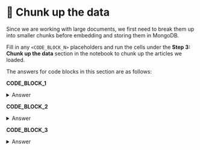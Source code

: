 
# 👐 Chunk up the data

Since we are working with large documents, we first need to break them up into smaller chunks before embedding and storing them in MongoDB.

Fill in any `<CODE_BLOCK_N>` placeholders and run the cells under the **Step 3: Chunk up the data** section in the notebook to chunk up the articles we loaded.

The answers for code blocks in this section are as follows:

**CODE_BLOCK_1**

<details>
<summary>Answer</summary>
<div>
```python
RecursiveCharacterTextSplitter.from_tiktoken_encoder(
    model_name="gpt-4", separators=separators, chunk_size=200, chunk_overlap=30
)
```
<InfoButton title="Creating a Text Splitter" message={`This code creates a text splitter using the RecursiveCharacterTextSplitter class, which is commonly used in LangChain for processing text documents. Let's look at each component:

RecursiveCharacterTextSplitter.from_tiktoken_encoder() - This is a factory method that creates a text splitter using tiktoken (OpenAI's tokenizer) for more accurate token counting. It splits text recursively based on a list of separators.
Parameters being used:

- model_name="gpt-4" - Specifies that the tokenization should match GPT-4's tokenizer
- separators - A list of characters or strings that define where the text can be split
- chunk_size=200 - The target size (in tokens) for each chunk of text
- chunk_overlap=30 - The number of tokens that overlap between consecutive chunks

The purpose of this splitter is to break down large texts into smaller, manageable chunks while:

- Maintaining context through the chunk_overlap
- Using GPT-4's tokenizer for accurate token counting
- Splitting text intelligently using the provided separators

This is particularly useful when you need to process large documents while staying within token limits of language models.`} />
</div>
</details>

**CODE_BLOCK_2**

<details>
<summary>Answer</summary>
<div>
```python
text_splitter.split_text(text)
```
<InfoButton title="Splitting Text" message={`This code takes a piece of text and splits it into smaller chunks using the text splitter you configured earlier. Let me break down what's happening: 

- text_splitter: This is your RecursiveCharacterTextSplitter instance from the previous code
- split_text(): This is a method that does the actual splitting
- text: This is your input text (like a long document or article)

The method will:

- Take your input text
- Split it according to the rules you defined (chunk size of 200 tokens, overlap of 30 tokens)
- Use the separators to find natural breaking points (like paragraphs or sentences)
- Return a list of text chunks

This is useful for tasks like RAG (Retrieval-Augmented Generation), where you need to process large amounts of text efficiently. The chunks can then be embedded and stored in a vector database for efficient retrieval.

For example, if you had this text:

\`\`\`
text = """This is a very long paragraph about something interesting.
This is another paragraph with different content.
And here's a third paragraph that continues the discussion."""
\`\`\`

The split_text() might return something like:

\`\`\`
[
    "This is a very long paragraph about something interesting.",
    "This is another paragraph with different content.",
    "And here's a third paragraph that continues the discussion."
]
\`\`\`

`} />
</div>
</details>

**CODE_BLOCK_3**

<details>
<summary>Answer</summary>
<div>
```python
get_chunks(doc, "body")
```
<InfoButton title="Getting Chunks" message={`This code takes a document and a field name (in this case, "body") and returns a list of chunks. Let's break it down:

- get_chunks(): This is a function you've defined that takes a document and a field name
- doc: This is the document you want to split into chunks
- "body": This is the field name of the document you want to split into chunks

The function will:

- Take the document and the field name
- Split the document into chunks based on the field name
- Return a list of chunks

For example, if you had this document:

\`\`\`python
doc = {"body": "This is a very long paragraph about something interesting. This is another paragraph with different content. And here's a third paragraph that continues the discussion."}
\`\`\`

The get_chunks() function would return:

\`\`\`
[
    "This is a very long paragraph about something interesting.",
    "This is another paragraph with different content.",
    "And here's a third paragraph that continues the discussion."
]
\`\`\`

`} />
</div>
</details>